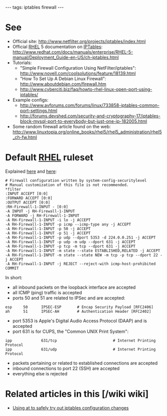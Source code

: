 ---
tags: iptables firewall
---
= See =

* Official site: http://www.netfilter.org/projects/iptables/index.html
* Official [[RHEL]] 5 documentation on [[IPTables]]: http://www.redhat.com/docs/manuals/enterprise/RHEL-5-manual/Deployment_Guide-en-US/ch-iptables.html
* Tutorials:
** "Simple Firewall Configuration Using NetFilter/iptables": http://www.novell.com/coolsolutions/feature/18139.html
** "How To Set Up A Debian Linux Firewall": http://www.aboutdebian.com/firewall.htm
** http://www.cyberciti.biz/faq/howto-rhel-linux-open-port-using-iptables/
* Example configs:
** http://www.avforums.com/forums/linux/733858-iptables-common-port-settings.html
** http://forums.devshed.com/security-and-cryptography-17/iptables-block-mysql-port-to-everybody-but-just-one-ip-182005.html
* Some random firewall article found on the web: http://www.linuxtopia.org/online_books/rhel5/rhel5_administration/rhel5_ch-fw.html

= Default [[RHEL]] ruleset =

Explained [http://www.sns.ias.edu/~jns/wp/2006/02/09/confusing-rules-in-the-default-iptables-configuration-under-fedora-and-redhat-enterprise-linux/ here] and [http://www.cyberciti.biz/faq/centos-linux-ipsec-firewall-rules/ here]:

<pre># Firewall configuration written by system-config-securitylevel
# Manual customization of this file is not recommended.
*filter
:INPUT ACCEPT [0:0]
:FORWARD ACCEPT [0:0]
:OUTPUT ACCEPT [0:0]
:RH-Firewall-1-INPUT - [0:0]
-A INPUT -j RH-Firewall-1-INPUT
-A FORWARD -j RH-Firewall-1-INPUT
-A RH-Firewall-1-INPUT -i lo -j ACCEPT
-A RH-Firewall-1-INPUT -p icmp --icmp-type any -j ACCEPT
-A RH-Firewall-1-INPUT -p 50 -j ACCEPT
-A RH-Firewall-1-INPUT -p 51 -j ACCEPT
-A RH-Firewall-1-INPUT -p udp --dport 5353 -d 224.0.0.251 -j ACCEPT
-A RH-Firewall-1-INPUT -p udp -m udp --dport 631 -j ACCEPT
-A RH-Firewall-1-INPUT -p tcp -m tcp --dport 631 -j ACCEPT
-A RH-Firewall-1-INPUT -m state --state ESTABLISHED,RELATED -j ACCEPT
-A RH-Firewall-1-INPUT -m state --state NEW -m tcp -p tcp --dport 22 -j ACCEPT
-A RH-Firewall-1-INPUT -j REJECT --reject-with icmp-host-prohibited
COMMIT</pre>

In short:

* all inbound packets on the loopback interface are accepted
* all ICMP (ping) traffic is accepted
* ports 50 and 51 are related to IPSec and are accepted:

<pre>esp     50      IPSEC-ESP       # Encap Security Payload [RFC2406]
ah      51      IPSEC-AH        # Authentication Header [RFC2402]</pre>

* port 5353 is Apple's Digital Audio Access Protocol (DAAP) and is accepted
* port 631 is for CUPS, the "Common UNIX Print System":

<pre>ipp             631/tcp                         # Internet Printing Protocol
ipp             631/udp                         # Internet Printing Protocol</pre>

* packets pertaining or related to established connections are accepted
* inbound connections to port 22 (SSH) are accepted
* everything else is rejected

= Related articles in this [/wiki wiki] =

* [[Using at to safely try out iptables configuration changes]]
